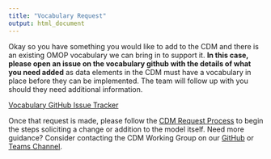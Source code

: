 ```yaml
---
title: "Vocabulary Request"
output: html_document
---
```


Okay so you have something you would like to add to the CDM and there is an existing OMOP vocabulary we can bring in to support it. **In this case, please open an issue on the vocabulary github with the details of what you need added** as data elements in the CDM must have a vocabulary in place before they can be implemented. The team will follow up with you should they need additional information.

[Vocabulary GitHub Issue Tracker](https://github.com/OHDSI/Vocabulary-v5.0/issues)

Once that request is made, please follow the [CDM Request Process](cdmRequestProcess.html) to begin the steps soliciting a change or addition to the model itself. Need more guidance? Consider contacting the CDM Working Group on our [GitHub](https://github.com/OHDSI/CommonDataModel) or [Teams Channel](https://teams.microsoft.com/l/team/19%3a133f2b94b86a41a884d4a4d160610148%40thread.tacv2/conversations?groupId=a6f2c516-e568-4974-8f1e-a7bdc2f997c5&tenantId=a30f0094-9120-4aab-ba4c-e5509023b2d5).
